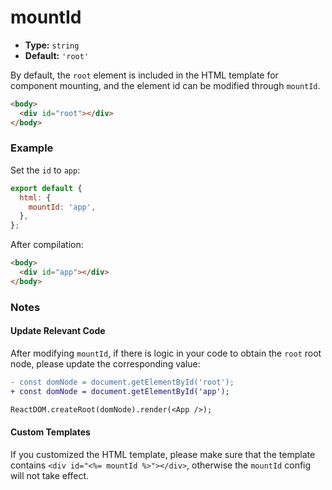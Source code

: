 # mountId

- **Type:** `string`
- **Default:** `'root'`

By default, the `root` element is included in the HTML template for component mounting, and the element id can be modified through `mountId`.

```html
<body>
  <div id="root"></div>
</body>
```

### Example

Set the `id` to `app`:

```js
export default {
  html: {
    mountId: 'app',
  },
};
```

After compilation:

```html
<body>
  <div id="app"></div>
</body>
```

### Notes

#### Update Relevant Code

After modifying `mountId`, if there is logic in your code to obtain the `root` root node, please update the corresponding value:

```diff
- const domNode = document.getElementById('root');
+ const domNode = document.getElementById('app');

ReactDOM.createRoot(domNode).render(<App />);
```

#### Custom Templates

If you customized the HTML template, please make sure that the template contains `<div id="<%= mountId %>"></div>`, otherwise the `mountId` config will not take effect.
